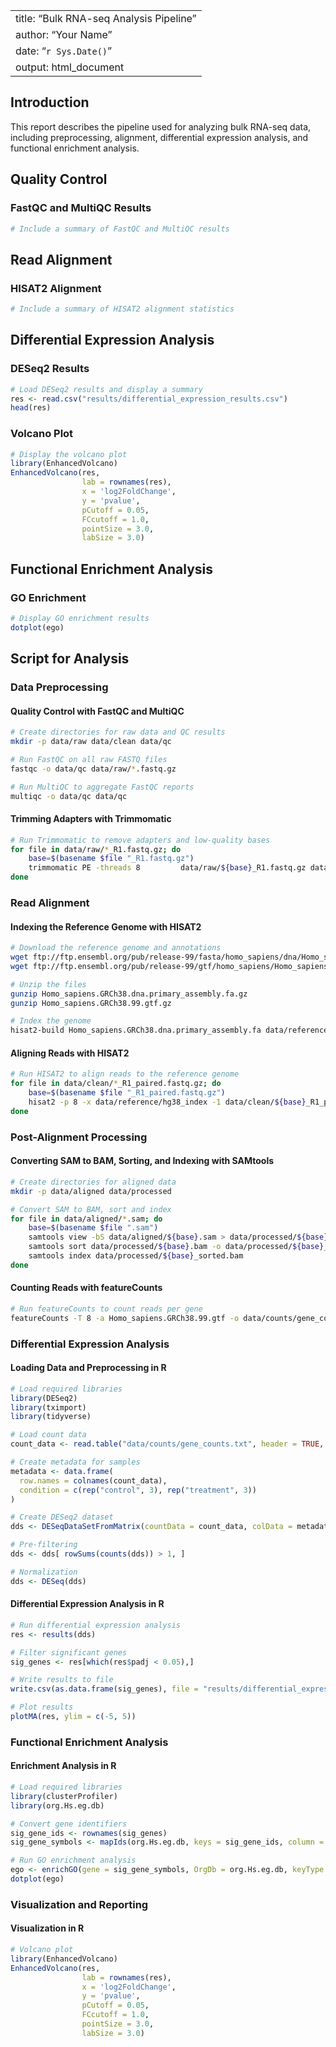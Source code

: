 
---
title: "Bulk RNA-seq Analysis Pipeline"
author: "Your Name"
date: "`r Sys.Date()`"
output: html_document
---

## Introduction
This report describes the pipeline used for analyzing bulk RNA-seq data, including preprocessing, alignment, differential expression analysis, and functional enrichment analysis.

## Quality Control
### FastQC and MultiQC Results
```r
# Include a summary of FastQC and MultiQC results
```

## Read Alignment
### HISAT2 Alignment
```r
# Include a summary of HISAT2 alignment statistics
```

## Differential Expression Analysis
### DESeq2 Results
```r
# Load DESeq2 results and display a summary
res <- read.csv("results/differential_expression_results.csv")
head(res)
```

### Volcano Plot
```r
# Display the volcano plot
library(EnhancedVolcano)
EnhancedVolcano(res,
                lab = rownames(res),
                x = 'log2FoldChange',
                y = 'pvalue',
                pCutoff = 0.05,
                FCcutoff = 1.0,
                pointSize = 3.0,
                labSize = 3.0)
```

## Functional Enrichment Analysis
### GO Enrichment
```r
# Display GO enrichment results
dotplot(ego)
```

## Script for Analysis
### Data Preprocessing
#### Quality Control with FastQC and MultiQC
```bash
# Create directories for raw data and QC results
mkdir -p data/raw data/clean data/qc

# Run FastQC on all raw FASTQ files
fastqc -o data/qc data/raw/*.fastq.gz

# Run MultiQC to aggregate FastQC reports
multiqc -o data/qc data/qc
```

#### Trimming Adapters with Trimmomatic
```bash
# Run Trimmomatic to remove adapters and low-quality bases
for file in data/raw/*_R1.fastq.gz; do
    base=$(basename $file "_R1.fastq.gz")
    trimmomatic PE -threads 8         data/raw/${base}_R1.fastq.gz data/raw/${base}_R2.fastq.gz         data/clean/${base}_R1_paired.fastq.gz data/clean/${base}_R1_unpaired.fastq.gz         data/clean/${base}_R2_paired.fastq.gz data/clean/${base}_R2_unpaired.fastq.gz         ILLUMINACLIP:TruSeq3-PE-2.fa:2:30:10 LEADING:3 TRAILING:3 SLIDINGWINDOW:4:15 MINLEN:36
done
```

### Read Alignment
#### Indexing the Reference Genome with HISAT2
```bash
# Download the reference genome and annotations
wget ftp://ftp.ensembl.org/pub/release-99/fasta/homo_sapiens/dna/Homo_sapiens.GRCh38.dna.primary_assembly.fa.gz
wget ftp://ftp.ensembl.org/pub/release-99/gtf/homo_sapiens/Homo_sapiens.GRCh38.99.gtf.gz

# Unzip the files
gunzip Homo_sapiens.GRCh38.dna.primary_assembly.fa.gz
gunzip Homo_sapiens.GRCh38.99.gtf.gz

# Index the genome
hisat2-build Homo_sapiens.GRCh38.dna.primary_assembly.fa data/reference/hg38_index
```

#### Aligning Reads with HISAT2
```bash
# Run HISAT2 to align reads to the reference genome
for file in data/clean/*_R1_paired.fastq.gz; do
    base=$(basename $file "_R1_paired.fastq.gz")
    hisat2 -p 8 -x data/reference/hg38_index -1 data/clean/${base}_R1_paired.fastq.gz -2 data/clean/${base}_R2_paired.fastq.gz -S data/aligned/${base}.sam
done
```

### Post-Alignment Processing
#### Converting SAM to BAM, Sorting, and Indexing with SAMtools
```bash
# Create directories for aligned data
mkdir -p data/aligned data/processed

# Convert SAM to BAM, sort and index
for file in data/aligned/*.sam; do
    base=$(basename $file ".sam")
    samtools view -bS data/aligned/${base}.sam > data/processed/${base}.bam
    samtools sort data/processed/${base}.bam -o data/processed/${base}_sorted.bam
    samtools index data/processed/${base}_sorted.bam
done
```

#### Counting Reads with featureCounts
```bash
# Run featureCounts to count reads per gene
featureCounts -T 8 -a Homo_sapiens.GRCh38.99.gtf -o data/counts/gene_counts.txt data/processed/*_sorted.bam
```

### Differential Expression Analysis
#### Loading Data and Preprocessing in R
```r
# Load required libraries
library(DESeq2)
library(tximport)
library(tidyverse)

# Load count data
count_data <- read.table("data/counts/gene_counts.txt", header = TRUE, row.names = 1)

# Create metadata for samples
metadata <- data.frame(
  row.names = colnames(count_data),
  condition = c(rep("control", 3), rep("treatment", 3))
)

# Create DESeq2 dataset
dds <- DESeqDataSetFromMatrix(countData = count_data, colData = metadata, design = ~ condition)

# Pre-filtering
dds <- dds[ rowSums(counts(dds)) > 1, ]

# Normalization
dds <- DESeq(dds)
```

#### Differential Expression Analysis in R
```r
# Run differential expression analysis
res <- results(dds)

# Filter significant genes
sig_genes <- res[which(res$padj < 0.05),]

# Write results to file
write.csv(as.data.frame(sig_genes), file = "results/differential_expression_results.csv")

# Plot results
plotMA(res, ylim = c(-5, 5))
```

### Functional Enrichment Analysis
#### Enrichment Analysis in R
```r
# Load required libraries
library(clusterProfiler)
library(org.Hs.eg.db)

# Convert gene identifiers
sig_gene_ids <- rownames(sig_genes)
sig_gene_symbols <- mapIds(org.Hs.eg.db, keys = sig_gene_ids, column = "SYMBOL", keytype = "ENSEMBL")

# Run GO enrichment analysis
ego <- enrichGO(gene = sig_gene_symbols, OrgDb = org.Hs.eg.db, keyType = "SYMBOL", readable = TRUE)
dotplot(ego)
```

### Visualization and Reporting
#### Visualization in R
```r
# Volcano plot
library(EnhancedVolcano)
EnhancedVolcano(res,
                lab = rownames(res),
                x = 'log2FoldChange',
                y = 'pvalue',
                pCutoff = 0.05,
                FCcutoff = 1.0,
                pointSize = 3.0,
                labSize = 3.0)
```
